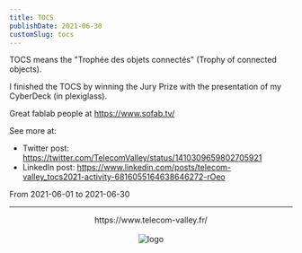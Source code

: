 ```yaml
---
title: TOCS
publishDate: 2021-06-30
customSlug: tocs
---
```


TOCS means the "Trophée des objets connectés" (Trophy of connected objects).

I finished the TOCS by winning the Jury Prize with the presentation of my CyberDeck (in plexiglass).

Great fablab people at https://www.sofab.tv/

See more at:

- Twitter post: https://twitter.com/TelecomValley/status/1410309659802705921
- LinkedIn post: https://www.linkedin.com/posts/telecom-valley_tocs2021-activity-6816055164638646272-rOeo

From 2021-06-01 to 2021-06-30

---



<div style="text-align: center">
    <div>https://www.telecom-valley.fr/</div>
    <br />
    <Image src={logo} alt="logo" height={100}/>
</div>

